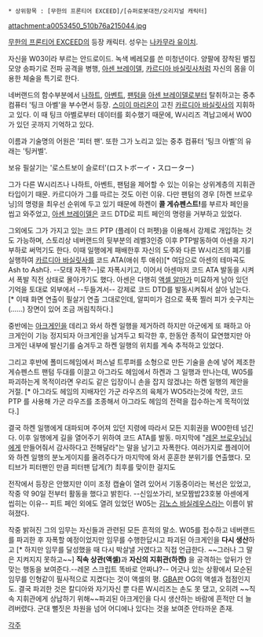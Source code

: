  * 상위항목 : [무한의 프론티어 EXCEED]/[슈퍼로봇대전/오리지널 캐릭터]
attachment:a0053450_510b76a215044.jpg

[[무한의 프론티어 EXCEED]]의 등장 캐릭터. 성우는 [[나카무라 유이치]].

자신을 W03이라 부르는 안드로이드. 녹색 베레모를 쓴 미청년이다. 양팔에 장착된 벌집 모양 송파기로 전파 공격을 병행, [[아센 브레이델]], [[카르디아 바실릿사]]처럼 자신의 몸을 이용한 체술을 특기로 한다.

네버랜드의 함수부분에서 [[나하트]], [[아벤트]], [[팬텀]]을 [[아센 브레이델]]로부터 탈취하고는 중추 컴퓨터 '팅크 아벨'을 부수면서 등장. [[스미이 마리온]]이 고친 [[카르디아 바실릿사]]의 지휘하고 있다. 이 때 팅크 아벨로부터 데이터를 회수했기 때문에, W시리즈 격납고에서 W00가 있던 곳까지 기억하고 있다.

이름과 기술명의 어원은 '피터 팬'. 또한 그가 노리고 있는 중추 컴퓨터 '팅크 아벨'의 유래는 '팅커벨'.

보유 필살기는 '로스트보이 슬로터'(ロストボーイ・スローター)

그가 다른 W시리즈나 나하트, 아벤트, 팬텀을 제어할 수 있는 이유는 상위계층의 지휘관 타입이기 때문. 카르디아가 그를 따르는 것도 이런 이유. 다만 팬텀의 경우 [하켄 브로우닝]의 명령을 최우선 순위에 두고 있기 때문에 하켄이 '''콜 게슈펜스트!'''를 부르자 페인을 씹고 와주었고, [[아센 브레이델]]은 코드 DTD로 피트 페인의 명령을 거부하고 있었다. 

그외에도 그가 가지고 있는 코드 PTP (플레이 더 퍼펫)을 이용해서 강제로 개입하는 것도 가능하며, 스토리상 네버랜드의 뒷부분의 레벨3인증 이후 PTP발동하여 아센을 자기 부하로 써먹기도 한다. 이때 일행에게 패배한후 자신의 도주와 다른 W시리즈의 폐기를 실행하여 [[카르디아 바실릿사]]를 코드 ATA(애쉬 투 애쉬)[* 여담으로 아센의 테마곡도 Ash to Ash다. --모태 자폭?--]로 자폭시키고, 이어서 아센마저 코드 ATA 발동을 시켜서 폭발 직전 상태로 몰아가기도 했다. 아센은 다행히 [[액셀 알마]]가 미묘하게 남아 있던 기억을 토대로 외부에서 --두들겨서-- 강제로 코드 DTD를 발동시켜줘서 살아 남는다.[* 이때 화면 연출이 필살기 연출 그대로인데, 알피미가 검으로 푹푹 찔러 피가 솟구치는(……) 장면이 있어 조금 꺼림칙하다.]

중반에는 [[아크게인]]을 데리고 와서 하켄 일행을 제거하려 하지만 아군에게 또 패하고 아크게인이 기능 정지되자 아크게인을 남겨두고 퇴각한 후, 한동안 종적이 묘연했지만 아크게인 내부에 발신기를 숨겨두고 하켄 일행의 위치를 계속 추적하고 있었다.

그리고 후반에 폴미드헤임에서 퍼스널 트루퍼를 소형으로 만든 기술을 손에 넣어 제조한 게슈펜스트 팬텀 두대를 이끌고 아그라도 헤임에서 하켄과 그 일행과 만나는데, W05를 파괴하는게 목적이라면 우리도 같은 입장이니 손을 잡지 않겠냐는 하켄 일행의 제안을 거절. [* 아그라도 헤임의 지배자인 가군 라우즈의 육체가 WO5라는것에 착안, 코드 PTP 를 사용해 가군 라우즈를 조종해서 아그라도 헤임의 전력을 접수하는게 목적이었다.] 

결국 하켄 일행에게 대파되며 주어져 있던 지령에 따라서 모든 지휘권을 W00한테 넘긴다. 이후 일행에게 길을 열어주기 위하여 코드 ATA를 발동. 마지막에 "[[레몬 브로우닝]]님에게 만들어줘서 감사하다고 전해달라"는 말을 남기고 자폭한다. 여러가지로 플레이어와 하켄 일행의 분노게이지를 올려주다가 마지막에 와서 훈훈한 분위기를 연출했다. 모티브가 피터팬인 만큼 피터팬 답게(?) 최후를 맞이한 걸지도

전작에서 등장은 안했지만 이미 조정 캡슐이 열려 있어서 기동중이라는 복선은 있었고, 작중 약 90일 전부터 활동을 했다고 밝힌다. --신임쏘가리, 보모짬밥23호봉 아센에게 씹히는 이유-- 피트 페인 외에도 열려 있었던 W05는 [[김노스 바실레우스]]라는 이름이 밝혀졌다.

작중 밝혀진 그의 임무는 자신들과 관련된 모든 흔적의 말소. W05를 접수하고 네버랜드를 파괴한 후 자폭할 예정이었지만 임무를 수행한답시고 파괴된 아크게인을 '''다시 생산'''하고 [* 하지만 임무를 달성했을 때 다시 박살낼 거였다고 직접 언급한다. ~~그러나 그 말은 지켜지지 못하고~~] '''직속 상관(액셀)'''과 '''자신의 지휘관(하켄)''' 을 공격하는 앞뒤가 안 맞는 행동을 보여준다.--레몬 스크립트 똑바로 안짜냐?-- 어긋나 있는 상황에서 모순된 임무를 인형같이 필사적으로 지켰다는 것이 액셀의 평. [[GBA]]판 OG의 액셀과 접점인지도. 결국 파괴한 것은 칼디아와 자기자신 뿐 다른 W시리즈는 손도 못 댔고, 오히려 ~~직속 지휘관에게 상납하기 위해~~파괴된 아크게인을 다시 생산하는 바람에 흔적만 더 늘려버렸다. 군대 뻘짓은 차원을 넘어 어디에나 있다는 것을 보여준 안타까운 존재.

[[각주]]

